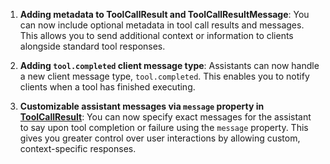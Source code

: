 1. **Adding metadata to ToolCallResult and ToolCallResultMessage**: You can now include optional metadata in tool call results and messages. This allows you to send additional context or information to clients alongside standard tool responses.

2. **Adding `tool.completed` client message type**: Assistants can now handle a new client message type, `tool.completed`. This enables you to notify clients when a tool has finished executing.

3. **Customizable assistant messages via `message` property in [ToolCallResult](https://api.vapi.ai/api#:~:text=ToolCallResult)**: You can now specify exact messages for the assistant to say upon tool completion or failure using the `message` property. This gives you greater control over user interactions by allowing custom, context-specific responses.
